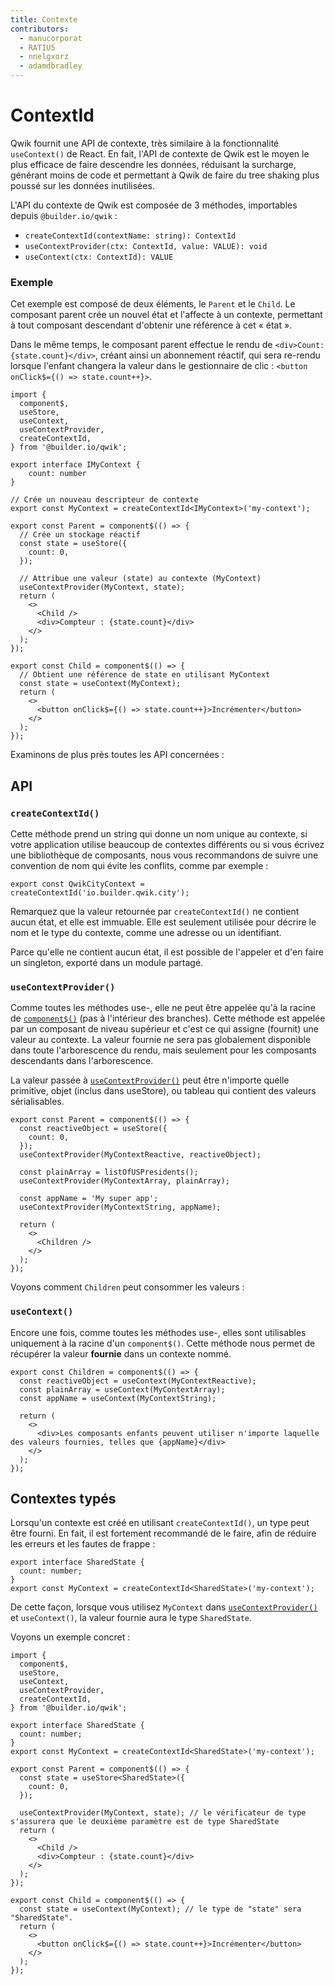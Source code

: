 ```yaml
---
title: Contexte
contributors:
  - manucorporat
  - RATIU5
  - nnelgxorz
  - adamdbradley
---
```


# ContextId

Qwik fournit une API de contexte, très similaire à la fonctionnalité `useContext()` de React. En fait, l'API de contexte de Qwik est le moyen le plus efficace de faire descendre les données, réduisant la surcharge, générant moins de code et permettant à Qwik de faire du tree shaking plus poussé sur les données inutilisées.

L'API du contexte de Qwik est composée de 3 méthodes, importables depuis `@builder.io/qwik` :

- `createContextId(contextName: string): ContextId`
- `useContextProvider(ctx: ContextId, value: VALUE): void`
- `useContext(ctx: ContextId): VALUE`

### Exemple

Cet exemple est composé de deux éléments, le `Parent` et le `Child`. Le composant parent crée un nouvel état et l'affecte à un contexte, permettant à tout composant descendant d'obtenir une référence à cet « état ».

Dans le même temps, le composant parent effectue le rendu de `<div>Count: {state.count}</div>`, créant ainsi un abonnement réactif, qui sera re-rendu lorsque l'enfant changera la valeur dans le gestionnaire de clic : `<button onClick$={() => state.count++}>`.

```tsx
import {
  component$,
  useStore,
  useContext,
  useContextProvider,
  createContextId,
} from '@builder.io/qwik';

export interface IMyContext {
    count: number
}

// Crée un nouveau descripteur de contexte
export const MyContext = createContextId<IMyContext>('my-context');

export const Parent = component$(() => {
  // Crée un stockage réactif
  const state = useStore({
    count: 0,
  });

  // Attribue une valeur (state) au contexte (MyContext)
  useContextProvider(MyContext, state);
  return (
    <>
      <Child />
      <div>Compteur : {state.count}</div>
    </>
  );
});

export const Child = component$(() => {
  // Obtient une référence de state en utilisant MyContext
  const state = useContext(MyContext);
  return (
    <>
      <button onClick$={() => state.count++}>Incrémenter</button>
    </>
  );
});
```

Examinons de plus près toutes les API concernées :

## API

### `createContextId()`

Cette méthode prend un string qui donne un nom unique au contexte, si votre application utilise beaucoup de contextes différents ou si vous écrivez une bibliothèque de composants, nous vous recommandons de suivre une convention de nom qui évite les conflits, comme par exemple :

```tsx
export const QwikCityContext = createContextId('io.builder.qwik.city');
```

Remarquez que la valeur retournée par `createContextId()` ne contient aucun état, et elle est immuable. Elle est seulement utilisée pour décrire le nom et le type du contexte, comme une adresse ou un identifiant.

Parce qu'elle ne contient aucun état, il est possible de l'appeler et d'en faire un singleton, exporté dans un module partagé.

### `useContextProvider()`

Comme toutes les méthodes use-, elle ne peut être appelée qu'à la racine de [`component$()`](/docs/components/overview/index.mdx#component) (pas à l'intérieur des branches). Cette méthode est appelée par un composant de niveau supérieur et c'est ce qui assigne (fournit) une valeur au contexte. La valeur fournie ne sera pas globalement disponible dans toute l'arborescence du rendu, mais seulement pour les composants descendants dans l'arborescence.

La valeur passée à [`useContextProvider()`](/docs/components/context/index.mdx#usecontextprovider) peut être n'importe quelle primitive, objet (inclus dans useStore), ou tableau qui contient des valeurs sérialisables.

```tsx
export const Parent = component$(() => {
  const reactiveObject = useStore({
    count: 0,
  });
  useContextProvider(MyContextReactive, reactiveObject);

  const plainArray = listOfUSPresidents();
  useContextProvider(MyContextArray, plainArray);

  const appName = 'My super app';
  useContextProvider(MyContextString, appName);

  return (
    <>
      <Children />
    </>
  );
});
```

Voyons comment `Children` peut consommer les valeurs :

### `useContext()`

Encore une fois, comme toutes les méthodes use-, elles sont utilisables uniquement à la racine d'un `component$()`. Cette méthode nous permet de récupérer la valeur **fournie** dans un contexte nommé.

```tsx
export const Children = component$(() => {
  const reactiveObject = useContext(MyContextReactive);
  const plainArray = useContext(MyContextArray);
  const appName = useContext(MyContextString);

  return (
    <>
      <div>Les composants enfants peuvent utiliser n'importe laquelle des valeurs fournies, telles que {appName}</div>
    </>
  );
});
```

## Contextes typés

Lorsqu'un contexte est créé en utilisant `createContextId()`, un type peut être fourni. En fait, il est fortement recommandé de le faire, afin de réduire les erreurs et les fautes de frappe :

```tsx
export interface SharedState {
  count: number;
}
export const MyContext = createContextId<SharedState>('my-context');
```

De cette façon, lorsque vous utilisez `MyContext` dans [`useContextProvider()`](/docs/components/context/index.mdx#usecontextprovider) et `useContext()`, la valeur fournie aura le type `SharedState`.

Voyons un exemple concret :

```tsx
import {
  component$,
  useStore,
  useContext,
  useContextProvider,
  createContextId,
} from '@builder.io/qwik';

export interface SharedState {
  count: number;
}
export const MyContext = createContextId<SharedState>('my-context');

export const Parent = component$(() => {
  const state = useStore<SharedState>({
    count: 0,
  });

  useContextProvider(MyContext, state); // le vérificateur de type s'assurera que le deuxième paramètre est de type SharedState
  return (
    <>
      <Child />
      <div>Compteur : {state.count}</div>
    </>
  );
});

export const Child = component$(() => {
  const state = useContext(MyContext); // le type de "state" sera "SharedState".
  return (
    <>
      <button onClick$={() => state.count++}>Incrémenter</button>
    </>
  );
});
```
